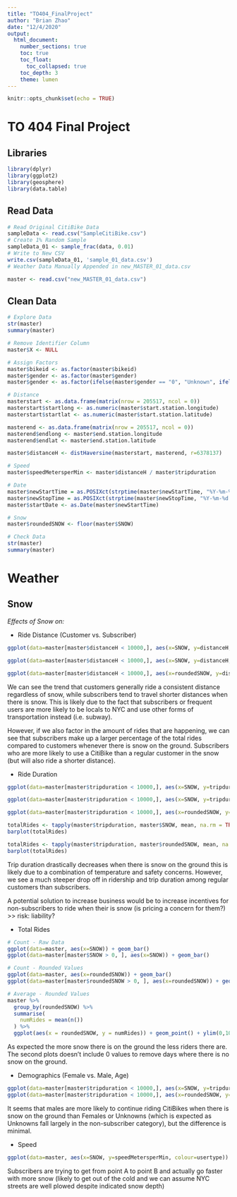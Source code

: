 ```yaml
---
title: "TO404_FinalProject"
author: "Brian Zhao"
date: "12/4/2020"
output: 
  html_document:
    number_sections: true
    toc: true
    toc_float: 
      toc_collapsed: true
    toc_depth: 3
    theme: lumen
---
```


```r
knitr::opts_chunk$set(echo = TRUE)
```

# TO 404 Final Project

## Libraries
```r
library(dplyr)
library(ggplot2)
library(geosphere)
library(data.table)
```

## Read Data
```r
# Read Original CitiBike Data
sampleData <- read.csv("SampleCitiBike.csv")
# Create 1% Random Sample
sampleData_01 <- sample_frac(data, 0.01)
# Write to New CSV
write.csv(sampleData_01, 'sample_01_data.csv')
# Weather Data Manually Appended in new_MASTER_01_data.csv
```

```r
master <- read.csv("new_MASTER_01_data.csv")
```

## Clean Data
```r
# Explore Data
str(master)
summary(master)

# Remove Identifier Column
master$X <- NULL

# Assign Factors
master$bikeid <- as.factor(master$bikeid)
master$gender <- as.factor(master$gender)
master$gender <- as.factor(ifelse(master$gender == "0", "Unknown", ifelse(master$gender == "1", "Male", "Female")))

# Distance
masterstart <- as.data.frame(matrix(nrow = 205517, ncol = 0))
masterstart$startlong <- as.numeric(master$start.station.longitude)
masterstart$startlat <- as.numeric(master$start.station.latitude)

masterend <- as.data.frame(matrix(nrow = 205517, ncol = 0))
masterend$endlong <- master$end.station.longitude
masterend$endlat <- master$end.station.latitude

master$distanceH <- distHaversine(masterstart, masterend, r=6378137)

# Speed
master$speedMetersperMin <- master$distanceH / master$tripduration

# Date
master$newStartTime = as.POSIXct(strptime(master$newStartTime, "%Y-%m-%d %H:%M:%S"))
master$newStopTime = as.POSIXct(strptime(master$newStopTime, "%Y-%m-%d %H:%M:%S"))
master$startDate <- as.Date(master$newStartTime)

# Snow
master$roundedSNOW <- floor(master$SNOW)

# Check Data
str(master)
summary(master)
```

# Weather

## Snow
*Effects of Snow on:*

- Ride Distance (Customer vs. Subscriber)
```r
ggplot(data=master[master$distanceH < 10000,], aes(x=SNOW, y=distanceH, colour=usertype)) + geom_smooth()

ggplot(data=master[master$distanceH < 10000,], aes(x=SNOW, y=distanceH, colour=usertype)) + geom_point(alpha = 0.5) + geom_jitter()

ggplot(data=master[master$distanceH < 10000,], aes(x=roundedSNOW, y=distanceH, colour=usertype)) + geom_point(alpha = 0.5) + geom_jitter()
```

We can see the trend that customers generally ride a consistent distance regardless of snow, while subscribers tend to travel shorter distances when there is snow. This is likely due to the fact that subscribers or frequent users are more likely to be locals to NYC and use other forms of transportation instead (i.e. subway).

However, if we also factor in the amount of rides that are happening, we can see that subscribers make up a larger percentage of the total rides compared to customers whenever there is snow on the ground. Subscribers who are more likely to use a CitiBike than a regular customer in the snow (but will also ride a shorter distance).


- Ride Duration
```r
ggplot(data=master[master$tripduration < 10000,], aes(x=SNOW, y=tripduration, colour=usertype)) + geom_smooth()

ggplot(data=master[master$tripduration < 10000,], aes(x=SNOW, y=tripduration, colour=usertype)) + geom_point(alpha = 0.5) + geom_jitter()

ggplot(data=master[master$tripduration < 10000,], aes(x=roundedSNOW, y=tripduration, colour=usertype)) + geom_point(alpha = 0.5) + geom_jitter()

totalRides <- tapply(master$tripduration, master$SNOW, mean, na.rm = TRUE)
barplot(totalRides)

totalRides <- tapply(master$tripduration, master$roundedSNOW, mean, na.rm = TRUE)
barplot(totalRides)
```

Trip duration drastically decreases when there is snow on the ground this is likely due to a combination of temperature and safety concerns. However, we see a much steeper drop off in ridership and trip duration among regular customers than subscribers.

A potential solution to increase business would be to increase incentives for non-subscribers to ride when their is snow (is pricing a concern for them?) >> risk: liability?


- Total Rides
```r
# Count - Raw Data
ggplot(data=master, aes(x=SNOW)) + geom_bar()
ggplot(data=master[master$SNOW > 0, ], aes(x=SNOW)) + geom_bar()

# Count - Rounded Values
ggplot(data=master, aes(x=roundedSNOW)) + geom_bar()
ggplot(data=master[master$roundedSNOW > 0, ], aes(x=roundedSNOW)) + geom_bar()

# Average - Rounded Values
master %>%
  group_by(roundedSNOW) %>%
  summarise(
    numRides = mean(n())
  ) %>%
  ggplot(aes(x = roundedSNOW, y = numRides)) + geom_point() + ylim(0,1000) + labs(x = "Snow Depth", y = "Average Number of CitiBike Rides")
```

As expected the more snow there is on the ground the less riders there are. The second plots doesn't include 0 values to remove days where there is no snow on the ground.


- Demographics (Female vs. Male, Age)
```r
ggplot(data=master[master$tripduration < 10000,], aes(x=SNOW, y=tripduration, colour=gender)) + geom_point(alpha = 0.25) + geom_jitter()
ggplot(data=master[master$tripduration < 10000,], aes(x=roundedSNOW, y=tripduration, colour=gender)) + geom_point(alpha = 0.25) + geom_jitter()
```

It seems that males are more likely to continue riding CitiBikes when there is snow on the ground than Females or Unknowns (which is expected as Unknowns fall largely in the non-subscriber category), but the difference is minimal.


- Speed
```r
ggplot(data=master, aes(x=SNOW, y=speedMetersperMin, colour=usertype)) + geom_smooth()
```

Subscribers are trying to get from point A to point B and actually go faster with more snow (likely to get out of the cold and we can assume NYC streets are well plowed despite indicated snow depth)

